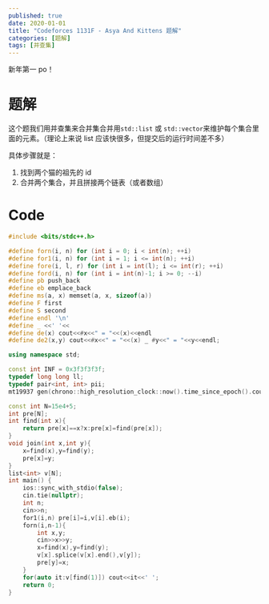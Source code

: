 ```yaml
---
published: true
date: 2020-01-01
title: "Codeforces 1131F - Asya And Kittens 题解"
categories: [题解]
tags: [并查集] 
---
```


新年第一 po！


# 题解

这个题我们用并查集来合并集合并用`std::list` 或 `std::vector`来维护每个集合里面的元素。（理论上来说 list 应该快很多，但提交后的运行时间差不多）

具体步骤就是：

1. 找到两个猫的祖先的 id
2. 合并两个集合，并且拼接两个链表（或者数组）

# Code
```cpp
#include <bits/stdc++.h>

#define forn(i, n) for (int i = 0; i < int(n); ++i)
#define for1(i, n) for (int i = 1; i <= int(n); ++i)
#define fore(i, l, r) for (int i = int(l); i <= int(r); ++i)
#define ford(i, n) for (int i = int(n)-1; i >= 0; --i)
#define pb push_back
#define eb emplace_back
#define ms(a, x) memset(a, x, sizeof(a))
#define F first
#define S second
#define endl '\n'
#define _ <<' '<<
#define de(x) cout<<#x<<" = "<<(x)<<endl
#define de2(x,y) cout<<#x<<" = "<<(x) _ #y<<" = "<<y<<endl;

using namespace std;

const int INF = 0x3f3f3f3f;
typedef long long ll;
typedef pair<int, int> pii;
mt19937 gen(chrono::high_resolution_clock::now().time_since_epoch().count());

const int N=15e4+5;
int pre[N];
int find(int x){
    return pre[x]==x?x:pre[x]=find(pre[x]);
}
void join(int x,int y){
    x=find(x),y=find(y);
    pre[x]=y;
}
list<int> v[N];
int main() {
    ios::sync_with_stdio(false);
    cin.tie(nullptr);
	int n;
    cin>>n;
    for1(i,n) pre[i]=i,v[i].eb(i);
    forn(i,n-1){
        int x,y;
        cin>>x>>y;
        x=find(x),y=find(y);
        v[x].splice(v[x].end(),v[y]);    
        pre[y]=x;
    }
    for(auto it:v[find(1)]) cout<<it<<' ';
    return 0;
}
```
